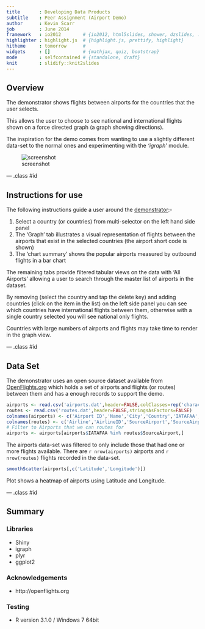 ```yaml
---
title       : Developing Data Products
subtitle    : Peer Assignment (Airport Demo)
author      : Kevin Scarr
job         : June 2014
framework   : io2012        # {io2012, html5slides, shower, dzslides, ...}
highlighter : highlight.js  # {highlight.js, prettify, highlight}
hitheme     : tomorrow      # 
widgets     : []            # {mathjax, quiz, bootstrap}
mode        : selfcontained # {standalone, draft}
knit        : slidify::knit2slides
---
```


## Overview

The demonstrator shows flights between airports for the countries that the user selects.  

This allows the user to choose to see national and international flights shown on a force directed graph
 (a graph showing directions).
 
The inspiration for the demo comes from wanting to use a slightly different data-set to the normal ones 
and experimenting with the *'igraph'* module.

![screenshot](screenshot.png "Screenshot")

--- .class #id 

## Instructions for use

The following instructions guide a user around the [demonstrator](https://scarrk.shinyapps.io/PeerAssignmentAirport/):-

1. Select a country (or countries) from multi-selector on the left hand side panel
2. The 'Graph' tab illustrates a visual representation of flights between the airports that exist in
 the selected countries (the airport short code is shown)
3. The 'chart summary' shows the popular airports measured by outbound flights in a bar chart

The remaining tabs provide filtered tabular views on the data with 'All Airports' allowing a user
to search through the master list of airports in the dataset.

By removing (select the country and tap the delete key) and adding countries (click on the item in the list) on the left side panel you can see which countries have international flights between them, otherwise with a single country selected you will see national only flights.

Countries with large numbers of airports and flights may take time to render in the graph view.

--- .class #id 

## Data Set

The demonstrator uses an open source dataset available from [OpenFlights.org](http://openflights.org/data.html#airport) which holds a set of airports and flights (or routes) between them and has a enough records 
to support the demo.

```r
airports <- read.csv('airports.dat',header=FALSE,colClasses=rep('character',11) )
routes <- read.csv('routes.dat',header=FALSE,stringsAsFactors=FALSE)
colnames(airports) <- c('Airport ID','Name','City','Country','IATAFAA','ICAO','Latitude','Longitude', 'Altitude','Timezone','DST')
colnames(routes) <- c('Airline','AirlineID','SourceAirport','SourceAirportID','DestinationAirport','DestinationAirportID','Codeshare','Stops','Equipment')
# Filter to Airports that we can routes for
airports <- airports[airports$IATAFAA %in% routes$SourceAirport,]
```

The airports data-set was filtered to only include those that had one or more flights available.  There are `r nrow(airports)` airports and `r nrow(routes)` flights recorded in the data-set.

```r
smoothScatter(airports[,c('Latitude','Longitude')])
```
Plot shows a heatmap of airports using Latitude and Longitude.

--- .class #id 

## Summary

### Libraries
* Shiny
* igraph
* plyr
* ggplot2

### Acknowledgements

* http://openflights.org

### Testing
 
* R version 3.1.0 / Windows 7 64bit
